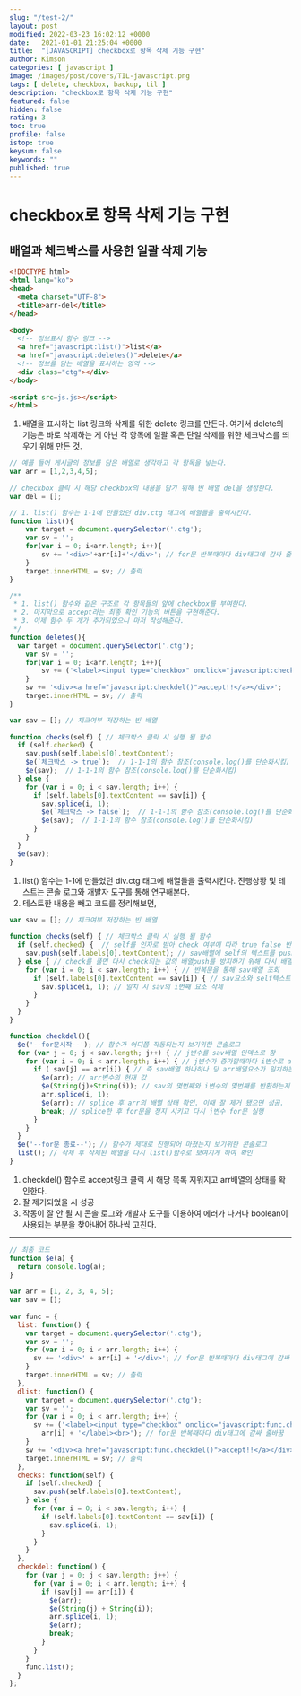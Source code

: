 ```yaml
---
slug: "/test-2/"
layout: post
modified: 2022-03-23 16:02:12 +0000
date:   2021-01-01 21:25:04 +0000
title:  "[JAVASCRIPT] checkbox로 항목 삭제 기능 구현"
author: Kimson
categories: [ javascript ]
image: /images/post/covers/TIL-javascript.png
tags: [ delete, checkbox, backup, til ]
description: "checkbox로 항목 삭제 기능 구현"
featured: false
hidden: false
rating: 3
toc: true
profile: false
istop: true
keysum: false
keywords: ""
published: true
---
```


# checkbox로 항목 삭제 기능 구현

## 배열과 체크박스를 사용한 일괄 삭제 기능

```html
<!DOCTYPE html>
<html lang="ko">
<head>
  <meta charset="UTF-8">
  <title>arr-del</title>
</head>
 
<body>
  <!-- 정보표시 함수 링크 -->
  <a href="javascript:list()">list</a>
  <a href="javascript:deletes()">delete</a>
  <!-- 정보를 담는 배열을 표시하는 영역 -->
  <div class="ctg"></div>
</body>
 
<script src=js.js></script>
</html>
```

1. 배열을 표시하는 list 링크와 삭제를 위한 delete 링크를 만든다. 여기서 delete의 기능은 바로 삭제하는 게 아닌 각 항목에 일괄 혹은 단일 삭제를 위한 체크박스를 띄우기 위해 만든 것.

```javascript
// 예를 들어 게시글의 정보를 담은 배열로 생각하고 각 항목을 넣는다.
var arr = [1,2,3,4,5];
 
// checkbox 클릭 시 해당 checkbox의 내용을 담기 위해 빈 배열 del을 생성한다.
var del = [];

// 1. list() 함수는 1-1에 만들었던 div.ctg 태그에 배열들을 출력시킨다.
function list(){
	var target = document.querySelector('.ctg');
    var sv = '';
    for(var i = 0; i<arr.length; i++){
    	sv += '<div>'+arr[i]+'</div>'; // for문 반복때마다 div태그에 감싸 줄바꿈
    }
    target.innerHTML = sv; // 출력
}

/**
 * 1. list() 함수와 같은 구조로 각 항목들의 앞에 checkbox를 부여한다.
 * 2. 마지막으로 accept라는 최종 확인 기능의 버튼을 구현해준다.
 * 3. 이제 함수 두 개가 추가되었으니 마저 작성해준다.
 */
function deletes(){
  var target = document.querySelector('.ctg');
    var sv = '';
    for(var i = 0; i<arr.length; i++){
    	sv += ('<label><input type="checkbox" onclick="javascript:checks(this)">'+ arr[i]+'</label><br>'); // for문 반복때마다 div태그에 감싸 줄바꿈
    }
    sv += '<div><a href="javascript:checkdel()">accept!!</a></div>';
    target.innerHTML = sv; // 출력
}
```

```javascript
var sav = []; // 체크여부 저장하는 빈 배열
 
function checks(self) { // 체크박스 클릭 시 실행 될 함수
  if (self.checked) {
    sav.push(self.labels[0].textContent);
    $e(`체크박스 -> true`);  // 1-1-1의 함수 참조(console.log()를 단순화시킴)
    $e(sav);  // 1-1-1의 함수 참조(console.log()를 단순화시킴)
  } else {
    for (var i = 0; i < sav.length; i++) {
      if (self.labels[0].textContent == sav[i]) {
        sav.splice(i, 1);
        $e(`체크박스 -> false`);  // 1-1-1의 함수 참조(console.log()를 단순화시킴)
        $e(sav);  // 1-1-1의 함수 참조(console.log()를 단순화시킴)
      }
    }
  }
  $e(sav);
}
```

1. list() 함수는 1-1에 만들었던 div.ctg 태그에 배열들을 출력시킨다. 진행상황 및 테스트는 콘솔 로그와 개발자 도구를 통해 연구해본다.
2. 테스트한 내용을 빼고 코드를 정리해보면,

```javascript
var sav = []; // 체크여부 저장하는 빈 배열
 
function checks(self) { // 체크박스 클릭 시 실행 될 함수
  if (self.checked) {  // self를 인자로 받아 check 여부에 따라 true false 반환
    sav.push(self.labels[0].textContent); // sav배열에 self의 텍스트를 push
  } else { // check를 풀면 다시 check되는 값의 배열push를 방지하기 위해 다시 배열 제외
    for (var i = 0; i < sav.length; i++) { // 반복문을 통해 sav배열 조회
      if (self.labels[0].textContent == sav[i]) { // sav요소와 self텍스트 일치 조회
        sav.splice(i, 1); // 일치 시 sav의 i번째 요소 삭제
      }
    }
  }
}

function checkdel(){
  $e('--for문시작--'); // 함수가 어디쯤 작동되는지 보기위한 콘솔로그
  for (var j = 0; j < sav.length; j++) { // j변수를 sav배열 인덱스로 함
    for (var i = 0; i < arr.length; i++) { // j변수가 증가할때마다 i변수로 arr 조회
      if ( sav[j] == arr[i]) { // 즉 sav배열 하나하나 당 arr배열요소가 일치하는지 검사
        $e(arr); // arr변수의 현재 값
        $e(String(j)+String(i)); // sav의 몇번째와 i변수의 몇번째를 반환하는지 확인
        arr.splice(i, 1);
        $e(arr); // splice 후 arr의 배열 상태 확인. 이때 잘 제거 됐으면 성공.
        break; // splice한 후 for문을 정지 시키고 다시 j변수 for문 실행
      }
    }
  }
  $e('--for문 종료--'); // 함수가 제대로 진행되어 마쳤는지 보기위한 콘솔로그
  list(); // 삭제 후 삭제된 배열을 다시 list()함수로 보여지게 하여 확인
}
```

1. checkdel() 함수로 accept링크 클릭 시 해당 목록 지워지고 arr배열의 상태를 확인한다.
2. 잘 제거되었을 시 성공
3. 작동이 잘 안 될 시 콘솔 로그와 개발자 도구를 이용하여 에러가 나거나 boolean이 사용되는 부분을 찾아내어 하나씩 고친다.

-----

```javascript
// 최종 코드
function $e(a) {
  return console.log(a);
}
 
var arr = [1, 2, 3, 4, 5];
var sav = [];
 
var func = {
  list: function() {
    var target = document.querySelector('.ctg');
    var sv = '';
    for (var i = 0; i < arr.length; i++) {
      sv += '<div>' + arr[i] + '</div>'; // for문 반복때마다 div태그에 감싸 줄바꿈
    }
    target.innerHTML = sv; // 출력
  },
  dlist: function() {
    var target = document.querySelector('.ctg');
    var sv = '';
    for (var i = 0; i < arr.length; i++) {
      sv += ('<label><input type="checkbox" onclick="javascript:func.checks(this)">' +
        arr[i] + '</label><br>'); // for문 반복때마다 div태그에 감싸 줄바꿈
    }
    sv += '<div><a href="javascript:func.checkdel()">accept!!</a></div>';
    target.innerHTML = sv; // 출력
  },
  checks: function(self) {
    if (self.checked) {
      sav.push(self.labels[0].textContent);
    } else {
      for (var i = 0; i < sav.length; i++) {
        if (self.labels[0].textContent == sav[i]) {
          sav.splice(i, 1);
        }
      }
    }
  },
  checkdel: function() {
    for (var j = 0; j < sav.length; j++) {
      for (var i = 0; i < arr.length; i++) {
        if (sav[j] == arr[i]) {
          $e(arr);
          $e(String(j) + String(i));
          arr.splice(i, 1);
          $e(arr);
          break;
        }
      }
    }
    func.list();
  }
};
```
